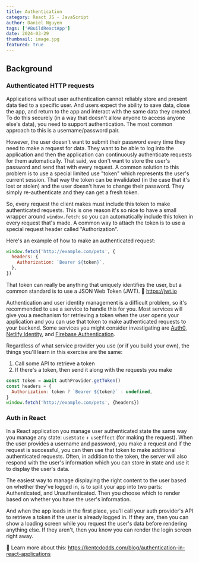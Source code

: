 ```yaml
---
title: Authentication
category: React JS - JavaScript
author: Daniel Nguyen
tags: ['#BuildReactApp']
date: 2024-03-29
thumbnail: image.jpg
featured: true
---
```


## Background

### Authenticated HTTP requests

Applications without user authentication cannot reliably store and present data
tied to a specific user. And users expect the ability to save data, close the
app, and return to the app and interact with the same data they created. To do
this securely (in a way that doesn't allow anyone to access anyone else's data),
you need to support authentication. The most common approach to this is a
username/password pair.

However, the user doesn't want to submit their password every time they need to
make a request for data. They want to be able to log into the application and
then the application can continuously authenticate requests for them
automatically. That said, we don't want to store the user's password and send
that with every request. A common solution to this problem is to use a special
limited use "token" which represents the user's current session. That way the
token can be invalidated (in the case that it's lost or stolen) and the user
doesn't have to change their password. They simply re-authenticate and they can
get a fresh token.

So, every request the client makes must include this token to make authenticated
requests. This is one reason it's so nice to have a small wrapper around
`window.fetch`: so you can automatically include this token in every request
that's made. A common way to attach the token is to use a special request header
called "Authorization".

Here's an example of how to make an authenticated request:

```javascript
window.fetch('http://example.com/pets', {
  headers: {
    Authorization: `Bearer ${token}`,
  },
})
```

That token can really be anything that uniquely identifies the user, but a
common standard is to use a JSON Web Token (JWT). 📜 https://jwt.io

Authentication and user identity management is a difficult problem, so it's
recommended to use a service to handle this for you. Most services will give you
a mechanism for retrieving a token when the user opens your application and you
can use that token to make authenticated requests to your backend. Some services
you might consider investigating are [Auth0](https://auth0.com/),
[Netlify Identity](https://docs.netlify.com/visitor-access/identity/#enable-identity-in-the-ui),
and [Firebase Authentication](https://firebase.google.com/products/auth).

Regardless of what service provider you use (or if you build your own), the
things you'll learn in this exercise are the same:

1. Call some API to retrieve a token
2. If there's a token, then send it along with the requests you make

```javascript
const token = await authProvider.getToken()
const headers = {
  Authorization: token ? `Bearer ${token}` : undefined,
}
window.fetch('http://example.com/pets', {headers})
```

### Auth in React

In a React application you manage user authenticated state the same way you
manage any state: `useState` + `useEffect` (for making the request). When the
user provides a username and password, you make a request and if the request is
successful, you can then use that token to make additional authenticated
requests. Often, in addition to the token, the server will also respond with the
user's information which you can store in state and use it to display the user's
data.

The easiest way to manage displaying the right content to the user based on
whether they've logged in, is to split your app into two parts: Authenticated,
and Unauthenticated. Then you choose which to render based on whether you have
the user's information.

And when the app loads in the first place, you'll call your auth provider's API
to retrieve a token if the user is already logged in. If they are, then you can
show a loading screen while you request the user's data before rendering
anything else. If they aren't, then you know you can render the login screen
right away.

📜 Learn more about this:
https://kentcdodds.com/blog/authentication-in-react-applications

